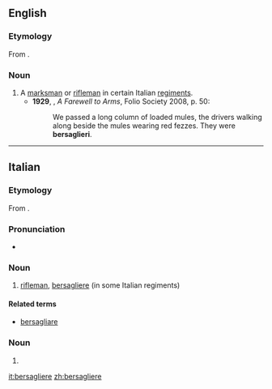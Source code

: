 ==English==
===Etymology===
From {{etyl|it|en}} {{term|bersagliere|lang=it}}.

===Noun===
{{en-noun|bersaglieri}}

# A [[marksman]] or [[rifleman]] in certain Italian [[regiment]]s.
#*'''1929''', {{w|Ernest Hemingway}}, ''A Farewell to Arms'', Folio Society 2008, p. 50:
#*:We passed a long column of loaded mules, the drivers walking along beside the mules wearing red fezzes. They were '''bersaglieri'''.

----

==Italian==

===Etymology===
From {{suffix|bersaglio|iere|lang=it}}.

===Pronunciation===
*{{IPA|/bersaʎˈʎɛre/|lang=it}}

===Noun===
{{it-noun|m}}

# [[rifleman]], [[#English|bersagliere]] (in some Italian regiments)

====Related terms====
* [[bersagliare]]

===Noun===
{{head|it|plural}}

# {{plural of|bersagliera|lang=it}}

[[it:bersagliere]]
[[zh:bersagliere]]